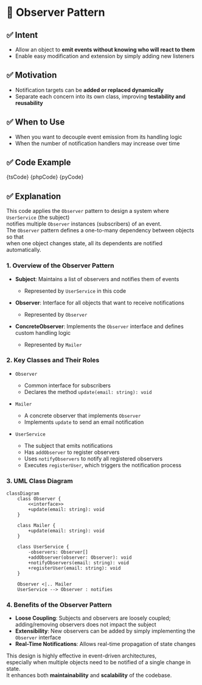 

# 🧩 Observer Pattern

## ✅ Intent

- Allow an object to **emit events without knowing who will react to them**
- Enable easy modification and extension by simply adding new listeners

## ✅ Motivation

- Notification targets can be **added or replaced dynamically**
- Separate each concern into its own class, improving **testability and reusability**

## ✅ When to Use

- When you want to decouple event emission from its handling logic
- When the number of notification handlers may increase over time

## ✅ Code Example

<Tabs groupId="language">
  <TabItem value="ts" label="TypeScript">
    <CodeBlock language="ts">{tsCode}</CodeBlock>
  </TabItem>
  <TabItem value="php" label="PHP">
    <CodeBlock language="php">{phpCode}</CodeBlock>
  </TabItem>
  <TabItem value="python" label="Python">
    <CodeBlock language="python">{pyCode}</CodeBlock>
  </TabItem>
</Tabs>

## ✅ Explanation

This code applies the `Observer` pattern to design a system where `UserService` (the subject)  
notifies multiple `Observer` instances (subscribers) of an event.  
The `Observer` pattern defines a one-to-many dependency between objects so that  
when one object changes state, all its dependents are notified automatically.

### 1. Overview of the Observer Pattern

- **Subject**: Maintains a list of observers and notifies them of events

  - Represented by `UserService` in this code

- **Observer**: Interface for all objects that want to receive notifications

  - Represented by `Observer`

- **ConcreteObserver**: Implements the `Observer` interface and defines custom handling logic
  - Represented by `Mailer`

### 2. Key Classes and Their Roles

- `Observer`

  - Common interface for subscribers
  - Declares the method `update(email: string): void`

- `Mailer`

  - A concrete observer that implements `Observer`
  - Implements `update` to send an email notification

- `UserService`
  - The subject that emits notifications
  - Has `addObserver` to register observers
  - Uses `notifyObservers` to notify all registered observers
  - Executes `registerUser`, which triggers the notification process

### 3. UML Class Diagram

```mermaid
classDiagram
    class Observer {
        <<interface>>
        +update(email: string): void
    }

    class Mailer {
        +update(email: string): void
    }

    class UserService {
        -observers: Observer[]
        +addObserver(observer: Observer): void
        +notifyObservers(email: string): void
        +registerUser(email: string): void
    }

    Observer <|.. Mailer
    UserService --> Observer : notifies
```

### 4. Benefits of the Observer Pattern

- **Loose Coupling**: Subjects and observers are loosely coupled; adding/removing observers does not impact the subject
- **Extensibility**: New observers can be added by simply implementing the `Observer` interface
- **Real-Time Notifications**: Allows real-time propagation of state changes

This design is highly effective in event-driven architectures,  
especially when multiple objects need to be notified of a single change in state.  
It enhances both **maintainability** and **scalability** of the codebase.
